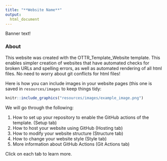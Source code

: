 ```yaml
---
title: "**Website Name**"
output:
  html_document
---
```


<div class = "banner_color">
Banner text!  
</div>

### **About**

This website was created with the OTTR_Template_Website template. This enables simpler creation of websites that have automated checks for broken URLs and spelling errors, as well as automated rendering of all html files. No need to worry about git conflicts for html files!

Here is how you can include images in your website pages (this one is saved in `resources/images` to keep things tidy:

```r
knitr::include_graphics("resources/images/example_image.png")
```

 
 
We will go through the following:

1. How to set up your repository to enable the GitHub actions of the template. (Setup tab)
2. How to host your website using GitHub (Hosting tab)
3. How to modify your website structure (Structure tab)
4. How to change your website style (Style tab)
5. More information about GitHub Actions (Git Actions tab)

Click on each tab to learn more.



